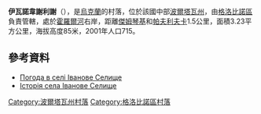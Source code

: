 {{coord|49|31|7|N|33|33|10|E|scale:100000_region:UA|display=title}}
'''伊瓦諾韋謝利謝'''（{{lang-uk|Іванове Селище}}），是[[烏克蘭|烏克蘭]]的村落，位於該國中部[[波爾塔瓦州|波爾塔瓦州]]，由[[格洛比諾區|格洛比諾區]]負責管轄，處於[[霍羅爾河|霍羅爾河]]右岸，距離[[傑姆琴基|傑姆琴基]]和[[帕夫利夫卡_(格洛比諾區)|帕夫利夫卡]]1.5公里，面積3.23平方公里，海拔高度85米，2001年人口715。

==參考資料==
* [http://weather.in.ua/ua/poltavskaja/9435 Погода в селі Іванове Селище] {{Wayback|url=http://weather.in.ua/ua/poltavskaja/9435 |date=20201126172803 }}
* [https://web.archive.org/web/20160306162830/http://revolution.allbest.ru/moscow/00032647_0.html Історія села Іванове Селище]

{{DEFAULTSORT:Іванове Селище}}
[[Category:波爾塔瓦州村落|Category:波爾塔瓦州村落]]
[[Category:格洛比諾區村落|Category:格洛比諾區村落]]

{{Poltava-geo-stub}}